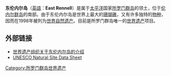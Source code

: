 {{Unreferenced|time=2017-02-11T05:26:32+00:00}}
{{世界自然遗产概要表
| site_img = File:Laketeganorennellhouse.jpg
| site_img_capt = 
| site_img_width = 300px
| zh_name = 东伦内尔岛
| en_name = East Rennell
| fr_name = Rennell Est
| country = {{SOL}}
| Region = 亚洲和太平洋地区
| area = 37000 [[公顷|ha]]
| criterion_n = (ix)
| rg_year = 1998
| Danger_year = 2013年-
| ex_rg_year = 
| iucn = 
| remarks = 伐木对岛屿本身及其生态造成破坏
| org_url = http://whc.unesco.org/en/list/854
| map_img = 
| map_img_width = 
| locator_x = 
| locator_y = 
}}
'''东伦内尔岛'''（[[英語|英語]]：'''East Rennell'''）是属于[[太平洋|太平洋]]国家[[所罗门群岛|所罗门群岛]]的领土，位于[[伦内尔群岛|伦内尔群岛]]的南部。由于东伦内尔岛是世界上最大的[[珊瑚礁|珊瑚礁]]，又有许多独特的[[物种|物种]]，因而在1998年被列为[[世界自然遗产|世界自然遗产]]。目前是所罗门群岛唯一的[[世界遗产|世界遗产]]项目。

== 外部链接 ==
*[http://whc.unesco.org/en/list/854 世界遗产组织关于东伦内尔岛的介绍]{{Wayback|url=http://whc.unesco.org/en/list/854 |date=20150522174128 }}
*[https://archive.today/19991011101415/http://www.wcmc.org.uk/protected_areas/data/wh/eastrenn.htm UNESCO Natural Site Data Sheet]

{{coord|11|45|S|160|28|E|type:isle|display=title}}

[[Category:所罗门群岛世界遗产|Category:所罗门群岛世界遗产]]